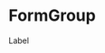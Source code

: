 
<Meta title="Objects/Form/Layout/FormGroup" component={FormGroup} />

# FormGroup

<Canvas>
  <Story name="default">
    <FormGroup
      variant={select("variant", {
        "": null,
        success: "success",
        error: "error",
        warning: "warning",
      })}
      detail={text("detail", "Detail")}
    >
      <Fragment>
        <Label>Label</Label>
        <Field />
      </Fragment>
    </FormGroup>
  </Story>
</Canvas>
